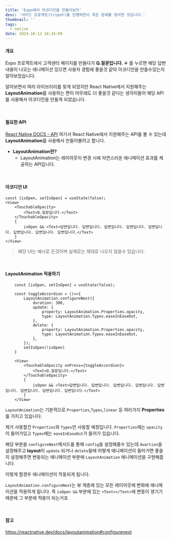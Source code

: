 ```yaml
---
title: 'Expo에서 아코디언을 만들어보자'
desc: '사이드 프로젝트(tripot)를 진행하면서 겪은 문제를 정리한 것입니다.'
thumbnail: ''
tags:
  - native
date: 2024-10-12 16:34:09
---
```


#### 개요

Expo 프로젝트에서 고객센터 페이지를 만들다가 **Q.질문입니다. ↓** 를 누르면 해당 답변 내용이 나오는 애니메이션 있으면 사용자 경험에 좋을것 같아
아코디언을 만들수있는지 알아보았습니다.

알아보면서 여러 라이브러리를 찾게 되었지만 React Native에서 지원해주는 **LayoutAnimation**를 사용하는 편이 아무래도 더 좋을것 같다는 생각이들어
해당 API를 사용해서 아코디언을 만들게 되었습니다.

<br/>

#### 필요한 API

[React Native DOCS - API](https://reactnative.dev/docs/accessibilityinfo) 여기서 React Native에서 지원해주는 API를 볼 수 있는데
**LayoutAnimation**를 사용해서 만들어볼려고 합니다.

- **LayoutAnimation란?**
    - LayoutAnimation는 레이아웃이 변경 시에 자연스러운 애니메이션 효과를 제공하는 API입니다.

<br/>

#### 아코디언 UI

```tsx
const [isOpen, setIsOpen] = useState(false);
<View>
    <TouchableOpacity>
        <Text>Q.질문입니다.</Text>
    </TouchableOpacity>
    {
        isOpen && <Text>답변입니다. 답변입니다. 답변입니다. 답변입니다. 답변입니다. 답변입니다. 답변입니다. 답변입니다.</Text>
    }
</View>
```
> 해당 UI는 예시로 든것이며 실제로는 제대로 나오지 않을수 있습니다.

<br/>

#### LayoutAnimation 적용하기
```tsx
    const [isOpen, setIsOpen] = useState(false);
    
    const toggleAccordion = ()=>{
        LayoutAnimation.configureNext({
            duration: 300,
            update: {
                property: LayoutAnimation.Properties.opacity,
                type: LayoutAnimation.Types.easeInEaseOut,
            },
            delete: {
                property: LayoutAnimation.Properties.opacity,
                type: LayoutAnimation.Types.easeInEaseOut,
            },
        });
        setIsOpen(!isOpen)
    }

    <View>
        <TouchableOpacity onPress={toggleAccordion}>
            <Text>Q.질문입니다.</Text>
        </TouchableOpacity>
        {
            isOpen && <Text>답변입니다. 답변입니다. 답변입니다. 답변입니다. 답변입니다. 답변입니다. 답변입니다. 답변입니다.</Text>
        }
    </View>
```

`LayoutAnimation`는 기본적으로 `Properties`,`Types`,`linear` 등 여러가지 **Properties**를 가지고 있습니다.

제가 사용할건 `Properties`와 `Types`만 사용할 예정입니다. `Properties`에는 `opacity`이 들어가있고 `Types`에는 `easeInEaseOut`가 들어가 있습니다.

해당 부분을 `configureNext`메서드를 통해 `config`을 설정해줄수 있는데 `duartion`을 설정해주고 **layout**이 `update` 되거나 `delete`될때 어떻게 애니메이션이 들어가면 좋을지 설정해주면 변동되는 애니메이션 부분에 `LayoutAnimation` 애니메이션을 구현해줍니다.

이렇게 할경우 애니메이션이 작동되게 됩니다.

`LayoutAnimation.configureNext`는 뷰 계층에 있는 모든 레이아웃에 변화에 애니메이션을 적용하게 됩니다.
즉 `isOpen &&` 부분에 있는 `<Text></Text>`에 변동이 생기기 때문에 그 부분에 적용이 되는거죠

<br/>

#### 참고
https://reactnative.dev/docs/layoutanimation#configurenext